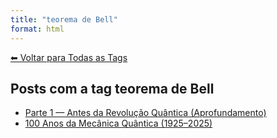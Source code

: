```yaml
---
title: "teorema de Bell"
format: html
---
```


[⬅ Voltar para Todas as Tags](../tags.qmd)

## Posts com a tag **teorema de Bell**

- [Parte 1 — Antes da Revolução Quântica (Aprofundamento)](/posts/fisica/parte-1-mecanica-quantica.html)
- [100 Anos da Mecânica Quântica (1925–2025)](/posts/fisica/100-anos-mecanica-quantica.html)
